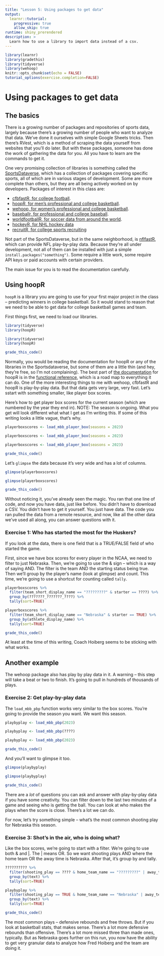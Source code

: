 ```yaml
---
title: "Lesson 5: Using packages to get data"
output: 
  learnr::tutorial:
    progressive: true
    allow_skip: true
runtime: shiny_prerendered
description: >
  Learn how to use a library to import data instead of a csv.
---
```


```r
library(learnr)
library(gradethis)
library(tidyverse)
library(wehoop)
knitr::opts_chunk$set(echo = FALSE)
tutorial_options(exercise.completion=FALSE)
```

# Using packages to get data

## The basics

There is a growing number of packages and repositories of sports data, largely because there's a growing number of people who want to analyze that data. We've done it ourselves with simple Google Sheets tricks. Then there's RVest, which is a method of scraping the data yourself from websites that you'll do later. But with these packages, someone has done the work of gathering the data for you. All you have to learn are the commands to get it.

One very promising collection of libraries is something called the [SportsDataverse](https://sportsdataverse.org/), which has a collection of packages covering specific sports, all of which are in various stages of development. Some are more complete than others, but they are all being actively worked on by developers. Packages of interest in this class are: 

* [cfbfastR, for college football](https://saiemgilani.github.io/cfbfastR/).
* [hoopR, for men's professional and college basketball](https://saiemgilani.github.io/hoopR/).
* [wehoop, for women's professional and college basketball](https://saiemgilani.github.io/wehoop/).
* [baseballr, for professional and college baseball](https://billpetti.github.io/baseballr/).
* [worldfootballR, for soccer data from around the world](https://jaseziv.github.io/worldfootballR/).
* [hockeyR, for NHL hockey data](https://hockeyr.netlify.app/)
* [recruitR, for college sports recruiting](https://saiemgilani.github.io/recruitR/)

Not part of the SportsDataverse, but in the same neighborhood, is [nflfastR](https://www.nflfastr.com/), which can provide NFL play-by-play data. 
Because they're all under development, not all of them can be installed with just a simple `install.packages("something")`. Some require a little work, some require API keys or paid accounts with certain providers.  

The main issue for you is to read the documentation carefully. 

## Using hoopR

`hoopR` is a library you are going to use for your first major project in the class -- predicting winners in college basketball. So it would stand to reason that we need to be able to get data for college basketball games and team. 

First things first, we need to load our libraries.  

```r
library(tidyverse)
library(hoopR)
```
```r
library(tidyverse)
library(hoopR)
```
```r
grade_this_code()
```

Normally, you would be reading the documentation for hoopR or any of the libraries in the Sportsdataverse, but some of them are a little thin (and hey, they're free, so I'm not complaining). The best part of [the documentation](https://hoopr.sportsdataverse.org/) for hoopR is in the [functional reference](https://hoopr.sportsdataverse.org/reference/index.html), which is a road map to everything it can do. One of the more interesting things to me with wehoop, cfbfastR and hoopR is play-by-play data. But that data gets very large, very fast. Let's sstart with something smaller, like player box scores. 

Here's how to get player box scores for the current season (which are numbered by the year they end in). NOTE: The season is ongoing. What you get will look different what what I get as I'm writing this. If some of this writing looks a little vague, that's why. 

```r
playerboxscores <- load_mbb_player_box(seasons = 2023)
```
```r
playerboxscores <- load_mbb_player_box(seasons = 2023)
```
```r
playerboxscores <- load_mbb_player_box(seasons = 2023)
```
```r
grade_this_code()
```

Let's `glimpse` the data because it's very wide and has a lot of columns. 

```r
glimpse(playerboxscores)
```
```r
glimpse(playerboxscores)
```
```r
grade_this_code()
```

Without noticing it, you've already seen the magic. You ran that one line of code, and now you have data, just like before. You didn't have to download a CSV. You didn't have to get it yourself. You just have data. The code you ran pulled the data from a remote resource, and now, like all the other data we've used all along, you can answer questions with it. 

### Exercise 1: Who has started the most for the Huskers?

If you look at the data, there is one field that is a TRUE/FALSE field of who started the game. 

First, since we have box scores for every player in the NCAA, we need to filter to just Nebraska. Then, we're going to use the & sign -- which is a way of saying AND. The filter is the team AND the starting status being true. Then we'll group by the player's name (look at glimpse) and count. This time, we're going to use a shortcut for counting called `tally`. 

```r
playerboxscores %>% 
  filter(team_short_display_name == "?????????" & starter == ????) %>% 
  group_by(???????_???????_????) %>% 
  tally(sort=TRUE) 
```
```r
playerboxscores %>% 
  filter(team_short_display_name == "Nebraska" & starter == TRUE) %>% 
  group_by(athlete_display_name) %>% 
  tally(sort=TRUE) 
```
```r
grade_this_code()
```

At least at the time of this writing, Coach Hoiberg seems to be sticking with what works. 

## Another example

The wehoop package also has play by play data in it. A warning -- this step will take a beat or two to finish. It's going to pull in hundreds of thousands of plays. 

### Exercise 2: Get play-by-play data

The `load_mbb_pbp` function works very similar to the box scores. You're going to provide the season you want. We want this season.

```r
playbyplay <- load_mbb_pbp(2023)
```
```r
playbyplay <- load_mbb_pbp(????)
```
```r
playbyplay <- load_mbb_pbp(2023)
```
```r
grade_this_code()
```

And you'll want to glimpse it too. 

```r
glimpse(playbyplay)
```
```r
glimpse(playbyplay)
```
```r
grade_this_code()
```

There are a *lot* of questions you can ask and answer with play-by-play data if you have some creativity. You can filter down to the last two minutes of a game and seeing who is getting the ball. You can look at who makes the plays when the score is close. There's a lot we can do.

For now, let's try something simple -- what's the most common shooting play for Nebraska this season.

### Exercise 3: Shot's in the air, who is doing what?

Like the box scores, we're going to start with a filter. We're going to use both & and |. The | means OR. So we want shooting plays AND where the home team OR the away time is Nebraska. After that, it's group by and tally. 

```r
?????????? %>% 
  filter(shooting_play == ???? & home_team_name == "?????????" | away_team_name == "????????") %>% 
  group_by(text) %>% 
  tally(sort=TRUE)
```
```r
playbyplay %>% 
  filter(shooting_play == TRUE & home_team_name == "Nebraska" | away_team_name == "Nebraska") %>% 
  group_by(text) %>% 
  tally(sort=TRUE)
```
```r
grade_this_code()
```

The most common plays -- defensive rebounds and free throws. But if you look at basketball stats, that makes sense. There's a lot more defensive rebounds than offensive. There's a lot more missed three than made ones, typically. But as Nebraska goes further on this run, you now have the ability to get very granular data to analyze how Fred Hoiberg and the team are doing it. 